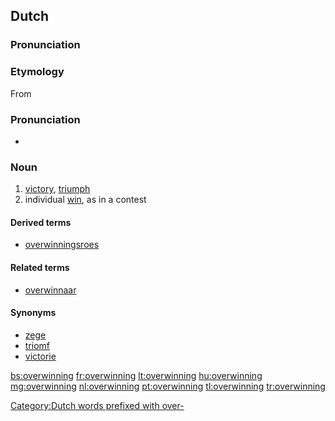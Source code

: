 ==Dutch==
===Pronunciation===
{{hyphenation|over|win|ning}}
===Etymology===
From {{suffix|overwinnen|ing|lang=nl}}

===Pronunciation===
* {{IPA|/ˌoːvərˈʋɪnɪŋ/|lang=nl}}

===Noun===
{{nl-noun|f|overwinningen|overwinningetje|dim2=overwinninkje}}

# [[victory]], [[triumph]]
# individual [[win]], as in a contest

====Derived terms====
* [[overwinningsroes]] {{m}}

====Related terms====
* [[overwinnaar]]

====Synonyms====
* [[zege]]
* [[triomf]]
* [[victorie]]

[[Category:Dutch words prefixed with over-]]

[[bs:overwinning]]
[[fr:overwinning]]
[[lt:overwinning]]
[[hu:overwinning]]
[[mg:overwinning]]
[[nl:overwinning]]
[[pt:overwinning]]
[[tl:overwinning]]
[[tr:overwinning]]